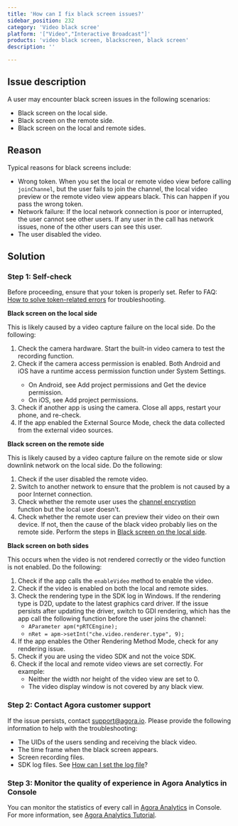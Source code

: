 ```yaml
---
title: 'How can I fix black screen issues?'
sidebar_position: 232 
category: 'Video black scree' 
platform: '["Video","Interactive Broadcast"]'
products: 'video black screen, blackscreen, black screen'   
description: '' 

---
```



## Issue description

A user may encounter black screen issues in the following scenarios:
- Black screen on the local side.
- Black screen on the remote side.
- Black screen on the local and remote sides.

## Reason
Typical reasons for black screens include:
* Wrong token. When you set the local or remote video view before calling `joinChannel`, but the user fails to join the channel, the local video preview or the remote video view appears black. This can happen if you pass the wrong token.
* Network failure: If the local network connection is poor or interrupted, the user cannot see other users. If any user in the call has network issues, none of the other users can see this user.
* The user disabled the video. 

## Solution

### Step 1: Self-check

Before proceeding, ensure that your token is properly set. Refer to FAQ: [How to solve token-related errors](https://docs.agora.io/en/All/faq/token_error) for troubleshooting.

<a name="localblack"></a>**Black screen on the local side**

This is likely caused by a video capture failure on the local side. Do the following:

1. Check the camera hardware. Start the built-in video camera to test the recording function.
2. Check if the camera access permission is enabled. Both Android and iOS have a runtime access permission function under System Settings. 
    <div class="alert note"><ul><li>On Android, see <a href="https://docs.agora.io/en/Interactive%20Broadcast/start_live_android?platform=Android#add-project-permissions">Add project permissions</a > and <a href="https://docs.agora.io/en/Interactive%20Broadcast/start_live_android?platform=Android#3-get-the-device-permission">Get the device permission</a >.</li><li>On iOS, see <a href="https://docs.agora.io/en/Interactive%20Broadcast/start_live_ios?platform=iOS#add-project-permissions">Add project permissions</a >.</li></ul></div>
4. Check if another app is using the camera. Close all apps, restart your phone, and re-check.
5. If the app enabled the External Source Mode, check the data collected from the external video sources.

**Black screen on the remote side**

This is likely caused by a video capture failure on the remote side or slow downlink network on the local side. Do the following:

1. Check if the user disabled the remote video.
2. Switch to another network to ensure that the problem is not caused by a poor Internet connection.
3. Check whether the remote user uses the [channel encryption](https://docs.agora.io/en/Video/channel_encryption_windows?platform=Windows) function but the local user doesn't.
4. Check whether the remote user can preview their video on their own device. If not, then the cause of the black video probably lies on the remote side. Perform the steps in <a href="#localblack">Black screen on the local side</a>.

**Black screen on both sides**

This occurs when the video is not rendered correctly or the video function is not enabled. Do the following:

1. Check if the app calls the `enableVideo` method to enable the video.
2. Check if the video is enabled on both the local and remote sides.
3. Check the rendering type in the SDK log in Windows. If the rendering type is D2D, update to the latest graphics card driver. If the issue persists after updating the driver, switch to GDI rendering, which has the app call the following function before the user joins the channel:
	- 	`AParameter apm(*pRTCEngine);`
	- 	`nRet = apm->setInt("che.video.renderer.type", 9);`
4. If the app enables the Other Rendering Method Mode, check for any rendering issue.
5. Check if you are using the video SDK and not the voice SDK.
6. Check if the local and remote video views are set correctly. For example:
     - Neither the width nor height of the video view are set to 0.
     - The video display window is not covered by any black view.

### Step 2: Contact Agora customer support
If the issue persists, contact support@agora.io. Please provide the following information to help with the troubleshooting:
* The UIDs of the users sending and receiving the black video.
* The time frame when the black screen appears.
* Screen recording files.
* SDK log files. See [How can I set the log file](https://docs.agora.io/en/faq/logfile)?

### Step 3: Monitor the quality of experience in Agora Analytics in Console

You can monitor the statistics of every call in [Agora Analytics](https://dashboard.agora.io/analytics/call/search) in Console. For more information, see [Agora Analytics Tutorial](https://docs.agora.io/en/Agora%20Platform/aa_guide?platform=All%20Platforms).